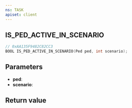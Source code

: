 ```yaml
---
ns: TASK
apiset: client
---
```

## IS_PED_ACTIVE_IN_SCENARIO

```c
// 0xAA135F9482C82CC3
BOOL IS_PED_ACTIVE_IN_SCENARIO(Ped ped, int scenario);
```


## Parameters
* **ped**:
* **scenario**:

## Return value